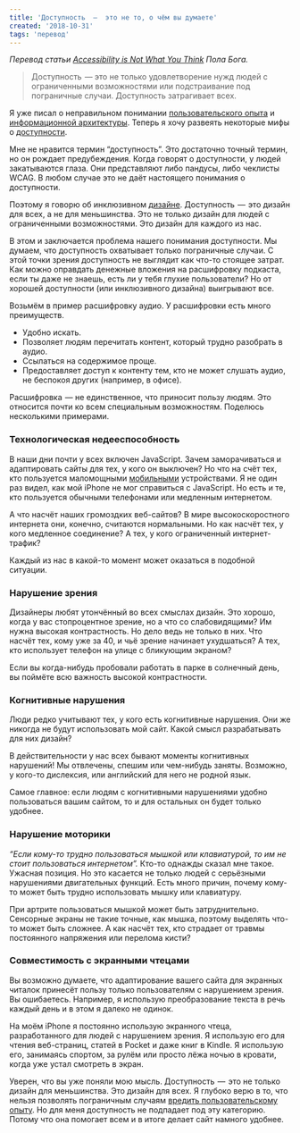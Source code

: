 ```yaml
---
title: 'Доступность  —  это не то, о чём вы думаете'
created: '2018-10-31'
tags: 'перевод'
---
```


_Перевод статьи_ [_Accessibility is Not What You Think_](https://boagworld.com/accessibility/accessibility-is-not-what-you-think/) _Пола Бога._

> Доступность  — это не только удовлетворение нужд людей с ограниченными возможностями или подстраивание под пограничные случаи. Доступность затрагивает всех.

Я уже писал о неправильном понимании [пользовательского опыта](https://boagworld.com/usability/user-experience-design-is-not-what-you-think/) и [информационной архитектуры](https://boagworld.com/usability/think-know-information-architecture-might-true/). Теперь я хочу развеять некоторые мифы о [доступности](https://boagworld.com/category/accessibility/).

Мне не нравится термин “доступность”. Это достаточно точный термин, но он рождает предубеждения. Когда говорят о доступности, у людей закатываются глаза. Они представляют либо пандусы, либо чеклисты WCAG. В любом случае это не даёт настоящего понимания о доступности.

Поэтому я говорю об инклюзивном [дизайне](https://boagworld.com/category/design/). Доступность  —  это дизайн для всех, а не для меньшинства. Это не только дизайн для людей с ограниченными возможностями. Это дизайн для каждого из нас.

В этом и заключается проблема нашего понимания доступности. Мы думаем, что доступность охватывает только пограничные случаи. С этой точки зрения доступность не выглядит как что-то стоящее затрат. Как можно оправдать денежные вложения на расшифровку подкаста, если ты даже не знаешь, есть ли у тебя глухие пользователи? Но от хорошей доступности (или инклюзивного дизайна) выигрывают все.

Возьмём в пример расшифровку аудио. У расшифровки есть много преимуществ.

- Удобно искать.
- Позволяет людям перечитать контент, который трудно разобрать в аудио.
- Ссылаться на содержимое проще.
- Предоставляет доступ к контенту тем, кто не может слушать аудио, не беспокоя других (например, в офисе).

Расшифровка  — не единственное, что приносит пользу людям. Это относится почти ко всем специальным возможностям. Поделюсь несколькими примерами.

### Технологическая недееспособность

В наши дни почти у всех включен JavaScript. Зачем заморачиваться и адаптировать сайты для тех, у кого он выключен? Но что на счёт тех, кто пользуется маломощными [мобильными](https://boagworld.com/category/mobile-web/) устройствами. Я не один раз видел, как мой iPhone не мог справиться с JavaScript. Но есть и те, кто пользуется обычными телефонами или медленным интернетом.

А что насчёт наших громоздких веб-сайтов? В мире высокоскоростного интернета они, конечно, считаются нормальными. Но как насчёт тех, у кого медленное соединение? А тех, у кого ограниченный интернет-трафик?

Каждый из нас в какой-то момент может оказаться в подобной ситуации.

### Нарушение зрения

Дизайнеры любят утончённый во всех смыслах дизайн. Это хорошо, когда у вас стопроцентное зрение, но а что со слабовидящими? Им нужна высокая контрастность. Но дело ведь не только в них. Что насчёт тех, кому уже за 40, и чьё зрение начинает ухудшаться? А тех, кто использует телефон на улице с бликующим экраном?

Если вы когда-нибудь пробовали работать в парке в солнечный день, вы поймёте всю важность высокой контрастности.

### Когнитивные нарушения

Люди редко учитывают тех, у кого есть когнитивные нарушения. Они же никогда не будут использовать мой сайт. Какой смысл разрабатывать для них дизайн?

В действительности у нас всех бывают моменты когнитивных нарушений! Мы отвлечены, спешим или чем-нибудь заняты. Возможно, у кого-то дислексия, или английский для него не родной язык.

Самое главное: если людям с когнитивными нарушениями удобно пользоваться вашим сайтом, то и для остальных он будет только удобнее.

### Нарушение моторики

_“Если кому-то трудно пользоваться мышкой или клавиатурой, то им не стоит пользоваться интернетом”._ Кто-то однажды сказал мне такое. Ужасная позиция. Но это касается не только людей с серьёзными нарушениями двигательных функций. Есть много причин, почему кому-то может быть трудно использовать мышку или клавиатуру.

При артрите пользоваться мышкой может быть затруднительно. Сенсорные экраны не такие точные, как мышка, поэтому выделять что-то может быть сложнее. А как насчёт тех, кто страдает от травмы постоянного напряжения или перелома кисти?

### Совместимость с экранными чтецами

Вы возможно думаете, что адаптирование вашего сайта для экранных читалок принесёт пользу только пользователям с нарушением зрения. Вы ошибаетесь. Например, я использую преобразование текста в речь каждый день и в этом я далеко не одинок.

На моём iPhone я постоянно использую экранного чтеца, разработанного для людей с нарушением зрения. Я использую его для чтения веб-страниц, статей в Pocket и даже книг в Kindle. Я использую его, занимаясь спортом, за рулём или просто лёжа ночью в кровати, когда уже устал смотреть в экран.

Уверен, что вы уже поняли мою мысль. Доступность  —  это не только дизайн для меньшинства. Это дизайн для всех. Я глубоко верю в то, что нельзя позволять пограничным случаям [вредить пользовательскому опыту](https://boagworld.com/usability/stop-focusing-on-edge-cases). Но для меня доступность не подпадает под эту категорию. Потому что она помогает всем и в итоге делает сайт намного удобнее.
